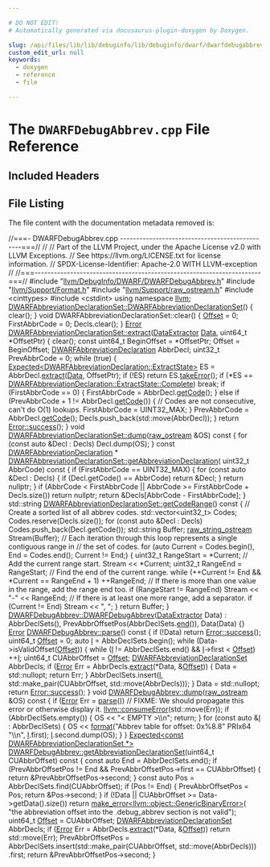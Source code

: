 ```yaml
---

# DO NOT EDIT!
# Automatically generated via docusaurus-plugin-doxygen by Doxygen.

slug: /api/files/lib/lib/debuginfo/lib/debuginfo/dwarf/dwarfdebugabbrev-cpp
custom_edit_url: null
keywords:
  - doxygen
  - reference
  - file

---
```





# The `DWARFDebugAbbrev.cpp` File Reference

<DoxygenPage pluginConfig={pluginConfig}>



## Included Headers

<IncludesList>
<IncludesListItem
  filePath="llvm/DebugInfo/DWARF/DWARFDebugAbbrev.h"
  permalink="/docs/api/files/include/include/llvm/include/llvm/debuginfo/include/llvm/debuginfo/dwarf/dwarfdebugabbrev-h"
  isLocal="true" />
<IncludesListItem
  filePath="llvm/Support/Format.h"
  permalink="/docs/api/files/include/include/llvm/include/llvm/support/format-h"
  isLocal="true" />
<IncludesListItem
  filePath="llvm/Support/raw_ostream.h"
  permalink="/docs/api/files/include/include/llvm/include/llvm/support/raw-ostream-h"
  isLocal="true" />
<IncludesListItem
  filePath="cinttypes"
  permalink=""
  isLocal="false" />
<IncludesListItem
  filePath="cstdint"
  permalink=""
  isLocal="false" />
</IncludesList>


## File Listing

The file content with the documentation metadata removed is:

<ProgramListing>

<Link id="l00001" /><CodeLine lineNumber="1"><Highlight kind="comment">//===- DWARFDebugAbbrev.cpp -----------------------------------------------===//</Highlight><Highlight kind="normal"></Highlight></CodeLine>
<Link id="l00002" /><CodeLine lineNumber="2"><Highlight kind="normal"></Highlight><Highlight kind="comment">//</Highlight><Highlight kind="normal"></Highlight></CodeLine>
<Link id="l00003" /><CodeLine lineNumber="3"><Highlight kind="normal"></Highlight><Highlight kind="comment">// Part of the LLVM Project, under the Apache License v2.0 with LLVM Exceptions.</Highlight><Highlight kind="normal"></Highlight></CodeLine>
<Link id="l00004" /><CodeLine lineNumber="4"><Highlight kind="normal"></Highlight><Highlight kind="comment">// See https://llvm.org/LICENSE.txt for license information.</Highlight><Highlight kind="normal"></Highlight></CodeLine>
<Link id="l00005" /><CodeLine lineNumber="5"><Highlight kind="normal"></Highlight><Highlight kind="comment">// SPDX-License-Identifier: Apache-2.0 WITH LLVM-exception</Highlight><Highlight kind="normal"></Highlight></CodeLine>
<Link id="l00006" /><CodeLine lineNumber="6"><Highlight kind="normal"></Highlight><Highlight kind="comment">//</Highlight><Highlight kind="normal"></Highlight></CodeLine>
<Link id="l00007" /><CodeLine lineNumber="7"><Highlight kind="normal"></Highlight><Highlight kind="comment">//===----------------------------------------------------------------------===//</Highlight><Highlight kind="normal"></Highlight></CodeLine>
<Link id="l00008" /><CodeLine lineNumber="8"><Highlight kind="normal"></Highlight></CodeLine>
<Link id="l00009" /><CodeLine lineNumber="9"><Highlight kind="normal"></Highlight><Highlight kind="preprocessor">#include &quot;<a href="/docs/api/files/include/include/llvm/include/llvm/debuginfo/include/llvm/debuginfo/dwarf/dwarfdebugabbrev-h">llvm/DebugInfo/DWARF/DWARFDebugAbbrev.h</a>&quot;</Highlight><Highlight kind="normal"></Highlight></CodeLine>
<Link id="l00010" /><CodeLine lineNumber="10"><Highlight kind="normal"></Highlight><Highlight kind="preprocessor">#include &quot;<a href="/docs/api/files/include/include/llvm/include/llvm/support/format-h">llvm/Support/Format.h</a>&quot;</Highlight><Highlight kind="normal"></Highlight></CodeLine>
<Link id="l00011" /><CodeLine lineNumber="11"><Highlight kind="normal"></Highlight><Highlight kind="preprocessor">#include &quot;<a href="/docs/api/files/include/include/llvm/include/llvm/support/raw-ostream-h">llvm/Support/raw&#95;ostream.h</a>&quot;</Highlight><Highlight kind="normal"></Highlight></CodeLine>
<Link id="l00012" /><CodeLine lineNumber="12"><Highlight kind="normal"></Highlight><Highlight kind="preprocessor">#include &lt;cinttypes&gt;</Highlight><Highlight kind="normal"></Highlight></CodeLine>
<Link id="l00013" /><CodeLine lineNumber="13"><Highlight kind="normal"></Highlight><Highlight kind="preprocessor">#include &lt;cstdint&gt;</Highlight><Highlight kind="normal"></Highlight></CodeLine>
<Link id="l00014" /><CodeLine lineNumber="14"><Highlight kind="normal"></Highlight></CodeLine>
<Link id="l00015" /><CodeLine lineNumber="15"><Highlight kind="normal"></Highlight><Highlight kind="keyword">using namespace </Highlight><Highlight kind="normal"><a href="/docs/api/namespaces/llvm">llvm</a>;</Highlight></CodeLine>
<Link id="l00016" /><CodeLine lineNumber="16"><Highlight kind="normal"></Highlight></CodeLine>
<Link id="l00017" /><CodeLine lineNumber="17" lineLink="/docs/api/classes/llvm/dwarfabbreviationdeclarationset/#a3de9d7d61d02bede53aafc985fac5167"><Highlight kind="normal"><a href="/docs/api/classes/llvm/dwarfabbreviationdeclarationset/#a3de9d7d61d02bede53aafc985fac5167">DWARFAbbreviationDeclarationSet::DWARFAbbreviationDeclarationSet</a>() &#123;</Highlight></CodeLine>
<Link id="l00018" /><CodeLine lineNumber="18"><Highlight kind="normal">  clear();</Highlight></CodeLine>
<Link id="l00019" /><CodeLine lineNumber="19"><Highlight kind="normal">&#125;</Highlight></CodeLine>
<Link id="l00020" /><CodeLine lineNumber="20"><Highlight kind="normal"></Highlight></CodeLine>
<Link id="l00021" /><CodeLine lineNumber="21"><Highlight kind="normal"></Highlight><Highlight kind="keywordtype">void</Highlight><Highlight kind="normal"> DWARFAbbreviationDeclarationSet::clear() &#123;</Highlight></CodeLine>
<Link id="l00022" /><CodeLine lineNumber="22"><Highlight kind="normal">  <a href="/docs/api/namespaces/llvm/#a05f5b9a11bdcc5feba62899f95dcf878a3134224cba2545bc57954d3b072aebb4">Offset</a> = 0;</Highlight></CodeLine>
<Link id="l00023" /><CodeLine lineNumber="23"><Highlight kind="normal">  FirstAbbrCode = 0;</Highlight></CodeLine>
<Link id="l00024" /><CodeLine lineNumber="24"><Highlight kind="normal">  Decls.clear();</Highlight></CodeLine>
<Link id="l00025" /><CodeLine lineNumber="25"><Highlight kind="normal">&#125;</Highlight></CodeLine>
<Link id="l00026" /><CodeLine lineNumber="26"><Highlight kind="normal"></Highlight></CodeLine>
<Link id="l00027" /><CodeLine lineNumber="27" lineLink="/docs/api/classes/llvm/dwarfabbreviationdeclarationset/#a51185edea3b0246d3c37ee13b9553491"><Highlight kind="normal"><a href="/docs/api/classes/llvm/error">Error</a> <a href="/docs/api/classes/llvm/dwarfabbreviationdeclarationset/#a51185edea3b0246d3c37ee13b9553491">DWARFAbbreviationDeclarationSet::extract</a>(<a href="/docs/api/classes/llvm/dataextractor">DataExtractor</a> <a href="/docs/api/namespaces/llvm/#aa20539e89704d20b98b97e9c3feac934">Data</a>,</Highlight></CodeLine>
<Link id="l00028" /><CodeLine lineNumber="28"><Highlight kind="normal">                                               uint64&#95;t &#42;OffsetPtr) &#123;</Highlight></CodeLine>
<Link id="l00029" /><CodeLine lineNumber="29"><Highlight kind="normal">  clear();</Highlight></CodeLine>
<Link id="l00030" /><CodeLine lineNumber="30"><Highlight kind="normal">  </Highlight><Highlight kind="keyword">const</Highlight><Highlight kind="normal"> uint64&#95;t BeginOffset = &#42;OffsetPtr;</Highlight></CodeLine>
<Link id="l00031" /><CodeLine lineNumber="31"><Highlight kind="normal">  Offset = BeginOffset;</Highlight></CodeLine>
<Link id="l00032" /><CodeLine lineNumber="32"><Highlight kind="normal">  <a href="/docs/api/classes/llvm/dwarfabbreviationdeclaration">DWARFAbbreviationDeclaration</a> AbbrDecl;</Highlight></CodeLine>
<Link id="l00033" /><CodeLine lineNumber="33"><Highlight kind="normal">  uint32&#95;t PrevAbbrCode = 0;</Highlight></CodeLine>
<Link id="l00034" /><CodeLine lineNumber="34"><Highlight kind="normal">  </Highlight><Highlight kind="keywordflow">while</Highlight><Highlight kind="normal"> (</Highlight><Highlight kind="keyword">true</Highlight><Highlight kind="normal">) &#123;</Highlight></CodeLine>
<Link id="l00035" /><CodeLine lineNumber="35"><Highlight kind="normal">    <a href="/docs/api/classes/llvm/expected">Expected&lt;DWARFAbbreviationDeclaration::ExtractState&gt;</a> ES =</Highlight></CodeLine>
<Link id="l00036" /><CodeLine lineNumber="36"><Highlight kind="normal">        AbbrDecl.<a href="/docs/api/classes/llvm/dwarfabbreviationdeclaration/#a0eb41e4fd2f2686492e3aadaeb8b0617">extract</a>(<a href="/docs/api/namespaces/llvm/#aa20539e89704d20b98b97e9c3feac934">Data</a>, OffsetPtr);</Highlight></CodeLine>
<Link id="l00037" /><CodeLine lineNumber="37"><Highlight kind="normal">    </Highlight><Highlight kind="keywordflow">if</Highlight><Highlight kind="normal"> (!ES)</Highlight></CodeLine>
<Link id="l00038" /><CodeLine lineNumber="38"><Highlight kind="normal">      </Highlight><Highlight kind="keywordflow">return</Highlight><Highlight kind="normal"> ES.<a href="/docs/api/classes/llvm/expected/#a94789df4ebd03dc008e8adebaa66ac1f">takeError</a>();</Highlight></CodeLine>
<Link id="l00039" /><CodeLine lineNumber="39"><Highlight kind="normal"></Highlight></CodeLine>
<Link id="l00040" /><CodeLine lineNumber="40"><Highlight kind="normal">    </Highlight><Highlight kind="keywordflow">if</Highlight><Highlight kind="normal"> (&#42;ES == <a href="/docs/api/classes/llvm/dwarfabbreviationdeclaration/#a45f09c6803dbfb2f9d93c99695f96c4faae94f80b3ce82062a5dd7815daa04f9d">DWARFAbbreviationDeclaration::ExtractState::Complete</a>)</Highlight></CodeLine>
<Link id="l00041" /><CodeLine lineNumber="41"><Highlight kind="normal">      </Highlight><Highlight kind="keywordflow">break</Highlight><Highlight kind="normal">;</Highlight></CodeLine>
<Link id="l00042" /><CodeLine lineNumber="42"><Highlight kind="normal"></Highlight></CodeLine>
<Link id="l00043" /><CodeLine lineNumber="43"><Highlight kind="normal">    </Highlight><Highlight kind="keywordflow">if</Highlight><Highlight kind="normal"> (FirstAbbrCode == 0) &#123;</Highlight></CodeLine>
<Link id="l00044" /><CodeLine lineNumber="44"><Highlight kind="normal">      FirstAbbrCode = AbbrDecl.<a href="/docs/api/classes/llvm/dwarfabbreviationdeclaration/#ac1c89d249411e93a83f15dbef8a16ca4">getCode</a>();</Highlight></CodeLine>
<Link id="l00045" /><CodeLine lineNumber="45"><Highlight kind="normal">    &#125; </Highlight><Highlight kind="keywordflow">else</Highlight><Highlight kind="normal"> </Highlight><Highlight kind="keywordflow">if</Highlight><Highlight kind="normal"> (PrevAbbrCode + 1 != AbbrDecl.<a href="/docs/api/classes/llvm/dwarfabbreviationdeclaration/#ac1c89d249411e93a83f15dbef8a16ca4">getCode</a>()) &#123;</Highlight></CodeLine>
<Link id="l00046" /><CodeLine lineNumber="46"><Highlight kind="normal">      </Highlight><Highlight kind="comment">// Codes are not consecutive, can&#39;t do O(1) lookups.</Highlight><Highlight kind="normal"></Highlight></CodeLine>
<Link id="l00047" /><CodeLine lineNumber="47"><Highlight kind="normal">      FirstAbbrCode = UINT32&#95;MAX;</Highlight></CodeLine>
<Link id="l00048" /><CodeLine lineNumber="48"><Highlight kind="normal">    &#125;</Highlight></CodeLine>
<Link id="l00049" /><CodeLine lineNumber="49"><Highlight kind="normal">    PrevAbbrCode = AbbrDecl.<a href="/docs/api/classes/llvm/dwarfabbreviationdeclaration/#ac1c89d249411e93a83f15dbef8a16ca4">getCode</a>();</Highlight></CodeLine>
<Link id="l00050" /><CodeLine lineNumber="50"><Highlight kind="normal">    Decls.push&#95;back(std::move(AbbrDecl));</Highlight></CodeLine>
<Link id="l00051" /><CodeLine lineNumber="51"><Highlight kind="normal">  &#125;</Highlight></CodeLine>
<Link id="l00052" /><CodeLine lineNumber="52"><Highlight kind="normal">  </Highlight><Highlight kind="keywordflow">return</Highlight><Highlight kind="normal"> <a href="/docs/api/classes/llvm/error/#a4dfd0813c3d0e0a30439b5a3e9196b59">Error::success</a>();</Highlight></CodeLine>
<Link id="l00053" /><CodeLine lineNumber="53"><Highlight kind="normal">&#125;</Highlight></CodeLine>
<Link id="l00054" /><CodeLine lineNumber="54"><Highlight kind="normal"></Highlight></CodeLine>
<Link id="l00055" /><CodeLine lineNumber="55" lineLink="/docs/api/classes/llvm/dwarfabbreviationdeclarationset/#a076d559e0ce7b39b56f8afb59f1ae1a6"><Highlight kind="normal"></Highlight><Highlight kind="keywordtype">void</Highlight><Highlight kind="normal"> <a href="/docs/api/classes/llvm/dwarfabbreviationdeclarationset/#a076d559e0ce7b39b56f8afb59f1ae1a6">DWARFAbbreviationDeclarationSet::dump</a>(<a href="/docs/api/classes/llvm/raw-ostream">raw&#95;ostream</a> &amp;OS)</Highlight><Highlight kind="keyword"> const </Highlight><Highlight kind="normal">&#123;</Highlight></CodeLine>
<Link id="l00056" /><CodeLine lineNumber="56"><Highlight kind="normal">  </Highlight><Highlight kind="keywordflow">for</Highlight><Highlight kind="normal"> (</Highlight><Highlight kind="keyword">const</Highlight><Highlight kind="normal"> </Highlight><Highlight kind="keyword">auto</Highlight><Highlight kind="normal"> &amp;Decl : Decls)</Highlight></CodeLine>
<Link id="l00057" /><CodeLine lineNumber="57"><Highlight kind="normal">    Decl.dump(OS);</Highlight></CodeLine>
<Link id="l00058" /><CodeLine lineNumber="58"><Highlight kind="normal">&#125;</Highlight></CodeLine>
<Link id="l00059" /><CodeLine lineNumber="59"><Highlight kind="normal"></Highlight></CodeLine>
<Link id="l00060" /><CodeLine lineNumber="60"><Highlight kind="normal"></Highlight><Highlight kind="keyword">const</Highlight><Highlight kind="normal"> <a href="/docs/api/classes/llvm/dwarfabbreviationdeclaration">DWARFAbbreviationDeclaration</a> &#42;</Highlight></CodeLine>
<Link id="l00061" /><CodeLine lineNumber="61" lineLink="/docs/api/classes/llvm/dwarfabbreviationdeclarationset/#a45765f7f594731ef9232592efa4a5dca"><Highlight kind="normal"><a href="/docs/api/classes/llvm/dwarfabbreviationdeclarationset/#a45765f7f594731ef9232592efa4a5dca">DWARFAbbreviationDeclarationSet::getAbbreviationDeclaration</a>(</Highlight></CodeLine>
<Link id="l00062" /><CodeLine lineNumber="62"><Highlight kind="normal">    uint32&#95;t AbbrCode)</Highlight><Highlight kind="keyword"> const </Highlight><Highlight kind="normal">&#123;</Highlight></CodeLine>
<Link id="l00063" /><CodeLine lineNumber="63"><Highlight kind="normal">  </Highlight><Highlight kind="keywordflow">if</Highlight><Highlight kind="normal"> (FirstAbbrCode == UINT32&#95;MAX) &#123;</Highlight></CodeLine>
<Link id="l00064" /><CodeLine lineNumber="64"><Highlight kind="normal">    </Highlight><Highlight kind="keywordflow">for</Highlight><Highlight kind="normal"> (</Highlight><Highlight kind="keyword">const</Highlight><Highlight kind="normal"> </Highlight><Highlight kind="keyword">auto</Highlight><Highlight kind="normal"> &amp;Decl : Decls) &#123;</Highlight></CodeLine>
<Link id="l00065" /><CodeLine lineNumber="65"><Highlight kind="normal">      </Highlight><Highlight kind="keywordflow">if</Highlight><Highlight kind="normal"> (Decl.getCode() == AbbrCode)</Highlight></CodeLine>
<Link id="l00066" /><CodeLine lineNumber="66"><Highlight kind="normal">        </Highlight><Highlight kind="keywordflow">return</Highlight><Highlight kind="normal"> &amp;Decl;</Highlight></CodeLine>
<Link id="l00067" /><CodeLine lineNumber="67"><Highlight kind="normal">    &#125;</Highlight></CodeLine>
<Link id="l00068" /><CodeLine lineNumber="68"><Highlight kind="normal">    </Highlight><Highlight kind="keywordflow">return</Highlight><Highlight kind="normal"> </Highlight><Highlight kind="keyword">nullptr</Highlight><Highlight kind="normal">;</Highlight></CodeLine>
<Link id="l00069" /><CodeLine lineNumber="69"><Highlight kind="normal">  &#125;</Highlight></CodeLine>
<Link id="l00070" /><CodeLine lineNumber="70"><Highlight kind="normal">  </Highlight><Highlight kind="keywordflow">if</Highlight><Highlight kind="normal"> (AbbrCode &lt; FirstAbbrCode || AbbrCode &gt;= FirstAbbrCode + Decls.size())</Highlight></CodeLine>
<Link id="l00071" /><CodeLine lineNumber="71"><Highlight kind="normal">    </Highlight><Highlight kind="keywordflow">return</Highlight><Highlight kind="normal"> </Highlight><Highlight kind="keyword">nullptr</Highlight><Highlight kind="normal">;</Highlight></CodeLine>
<Link id="l00072" /><CodeLine lineNumber="72"><Highlight kind="normal">  </Highlight><Highlight kind="keywordflow">return</Highlight><Highlight kind="normal"> &amp;Decls&#91;AbbrCode - FirstAbbrCode&#93;;</Highlight></CodeLine>
<Link id="l00073" /><CodeLine lineNumber="73"><Highlight kind="normal">&#125;</Highlight></CodeLine>
<Link id="l00074" /><CodeLine lineNumber="74"><Highlight kind="normal"></Highlight></CodeLine>
<Link id="l00075" /><CodeLine lineNumber="75" lineLink="/docs/api/classes/llvm/dwarfabbreviationdeclarationset/#a634f4634710a7bdcf0fb763a9d872426"><Highlight kind="normal">std::string <a href="/docs/api/classes/llvm/dwarfabbreviationdeclarationset/#a634f4634710a7bdcf0fb763a9d872426">DWARFAbbreviationDeclarationSet::getCodeRange</a>()</Highlight><Highlight kind="keyword"> const </Highlight><Highlight kind="normal">&#123;</Highlight></CodeLine>
<Link id="l00076" /><CodeLine lineNumber="76"><Highlight kind="normal">  </Highlight><Highlight kind="comment">// Create a sorted list of all abbrev codes.</Highlight><Highlight kind="normal"></Highlight></CodeLine>
<Link id="l00077" /><CodeLine lineNumber="77"><Highlight kind="normal">  std::vector&lt;uint32&#95;t&gt; Codes;</Highlight></CodeLine>
<Link id="l00078" /><CodeLine lineNumber="78"><Highlight kind="normal">  Codes.reserve(Decls.size());</Highlight></CodeLine>
<Link id="l00079" /><CodeLine lineNumber="79"><Highlight kind="normal">  </Highlight><Highlight kind="keywordflow">for</Highlight><Highlight kind="normal"> (</Highlight><Highlight kind="keyword">const</Highlight><Highlight kind="normal"> </Highlight><Highlight kind="keyword">auto</Highlight><Highlight kind="normal"> &amp;Decl : Decls)</Highlight></CodeLine>
<Link id="l00080" /><CodeLine lineNumber="80"><Highlight kind="normal">    Codes.push&#95;back(Decl.getCode());</Highlight></CodeLine>
<Link id="l00081" /><CodeLine lineNumber="81"><Highlight kind="normal"></Highlight></CodeLine>
<Link id="l00082" /><CodeLine lineNumber="82"><Highlight kind="normal">  std::string Buffer;</Highlight></CodeLine>
<Link id="l00083" /><CodeLine lineNumber="83"><Highlight kind="normal">  <a href="/docs/api/classes/llvm/raw-string-ostream">raw&#95;string&#95;ostream</a> Stream(Buffer);</Highlight></CodeLine>
<Link id="l00084" /><CodeLine lineNumber="84"><Highlight kind="normal">  </Highlight><Highlight kind="comment">// Each iteration through this loop represents a single contiguous range in</Highlight><Highlight kind="normal"></Highlight></CodeLine>
<Link id="l00085" /><CodeLine lineNumber="85"><Highlight kind="normal">  </Highlight><Highlight kind="comment">// the set of codes.</Highlight><Highlight kind="normal"></Highlight></CodeLine>
<Link id="l00086" /><CodeLine lineNumber="86"><Highlight kind="normal">  </Highlight><Highlight kind="keywordflow">for</Highlight><Highlight kind="normal"> (</Highlight><Highlight kind="keyword">auto</Highlight><Highlight kind="normal"> Current = Codes.begin(), End = Codes.end(); Current != End;) &#123;</Highlight></CodeLine>
<Link id="l00087" /><CodeLine lineNumber="87"><Highlight kind="normal">    uint32&#95;t RangeStart = &#42;Current;</Highlight></CodeLine>
<Link id="l00088" /><CodeLine lineNumber="88"><Highlight kind="normal">    </Highlight><Highlight kind="comment">// Add the current range start.</Highlight><Highlight kind="normal"></Highlight></CodeLine>
<Link id="l00089" /><CodeLine lineNumber="89"><Highlight kind="normal">    Stream &lt;&lt; &#42;Current;</Highlight></CodeLine>
<Link id="l00090" /><CodeLine lineNumber="90"><Highlight kind="normal">    uint32&#95;t RangeEnd = RangeStart;</Highlight></CodeLine>
<Link id="l00091" /><CodeLine lineNumber="91"><Highlight kind="normal">    </Highlight><Highlight kind="comment">// Find the end of the current range.</Highlight><Highlight kind="normal"></Highlight></CodeLine>
<Link id="l00092" /><CodeLine lineNumber="92"><Highlight kind="normal">    </Highlight><Highlight kind="keywordflow">while</Highlight><Highlight kind="normal"> (++Current != End &amp;&amp; &#42;Current == RangeEnd + 1)</Highlight></CodeLine>
<Link id="l00093" /><CodeLine lineNumber="93"><Highlight kind="normal">      ++RangeEnd;</Highlight></CodeLine>
<Link id="l00094" /><CodeLine lineNumber="94"><Highlight kind="normal">    </Highlight><Highlight kind="comment">// If there is more than one value in the range, add the range end too.</Highlight><Highlight kind="normal"></Highlight></CodeLine>
<Link id="l00095" /><CodeLine lineNumber="95"><Highlight kind="normal">    </Highlight><Highlight kind="keywordflow">if</Highlight><Highlight kind="normal"> (RangeStart != RangeEnd)</Highlight></CodeLine>
<Link id="l00096" /><CodeLine lineNumber="96"><Highlight kind="normal">      Stream &lt;&lt; </Highlight><Highlight kind="stringliteral">&quot;-&quot;</Highlight><Highlight kind="normal"> &lt;&lt; RangeEnd;</Highlight></CodeLine>
<Link id="l00097" /><CodeLine lineNumber="97"><Highlight kind="normal">    </Highlight><Highlight kind="comment">// If there is at least one more range, add a separator.</Highlight><Highlight kind="normal"></Highlight></CodeLine>
<Link id="l00098" /><CodeLine lineNumber="98"><Highlight kind="normal">    </Highlight><Highlight kind="keywordflow">if</Highlight><Highlight kind="normal"> (Current != End)</Highlight></CodeLine>
<Link id="l00099" /><CodeLine lineNumber="99"><Highlight kind="normal">      Stream &lt;&lt; </Highlight><Highlight kind="stringliteral">&quot;, &quot;</Highlight><Highlight kind="normal">;</Highlight></CodeLine>
<Link id="l00100" /><CodeLine lineNumber="100"><Highlight kind="normal">  &#125;</Highlight></CodeLine>
<Link id="l00101" /><CodeLine lineNumber="101"><Highlight kind="normal">  </Highlight><Highlight kind="keywordflow">return</Highlight><Highlight kind="normal"> Buffer;</Highlight></CodeLine>
<Link id="l00102" /><CodeLine lineNumber="102"><Highlight kind="normal">&#125;</Highlight></CodeLine>
<Link id="l00103" /><CodeLine lineNumber="103"><Highlight kind="normal"></Highlight></CodeLine>
<Link id="l00104" /><CodeLine lineNumber="104" lineLink="/docs/api/classes/llvm/dwarfdebugabbrev/#a6629e331866adc5241e017280eccd5e4"><Highlight kind="normal"><a href="/docs/api/classes/llvm/dwarfdebugabbrev/#a6629e331866adc5241e017280eccd5e4">DWARFDebugAbbrev::DWARFDebugAbbrev</a>(<a href="/docs/api/classes/llvm/dataextractor">DataExtractor</a> Data)</Highlight></CodeLine>
<Link id="l00105" /><CodeLine lineNumber="105"><Highlight kind="normal">    : AbbrDeclSets(), PrevAbbrOffsetPos(AbbrDeclSets.<a href="/docs/api/classes/llvm/dwarfdebugabbrev/#a58d36afae6f967d3b19c126af9695ce7">end</a>()), Data(Data) &#123;&#125;</Highlight></CodeLine>
<Link id="l00106" /><CodeLine lineNumber="106"><Highlight kind="normal"></Highlight></CodeLine>
<Link id="l00107" /><CodeLine lineNumber="107" lineLink="/docs/api/classes/llvm/dwarfdebugabbrev/#a3707401ae8d1122e7e114e166bbccf4a"><Highlight kind="normal"><a href="/docs/api/classes/llvm/error">Error</a> <a href="/docs/api/classes/llvm/dwarfdebugabbrev/#a3707401ae8d1122e7e114e166bbccf4a">DWARFDebugAbbrev::parse</a>()</Highlight><Highlight kind="keyword"> const </Highlight><Highlight kind="normal">&#123;</Highlight></CodeLine>
<Link id="l00108" /><CodeLine lineNumber="108"><Highlight kind="normal">  </Highlight><Highlight kind="keywordflow">if</Highlight><Highlight kind="normal"> (!Data)</Highlight></CodeLine>
<Link id="l00109" /><CodeLine lineNumber="109"><Highlight kind="normal">    </Highlight><Highlight kind="keywordflow">return</Highlight><Highlight kind="normal"> <a href="/docs/api/classes/llvm/error/#a4dfd0813c3d0e0a30439b5a3e9196b59">Error::success</a>();</Highlight></CodeLine>
<Link id="l00110" /><CodeLine lineNumber="110"><Highlight kind="normal">  uint64&#95;t <a href="/docs/api/namespaces/llvm/#a05f5b9a11bdcc5feba62899f95dcf878a3134224cba2545bc57954d3b072aebb4">Offset</a> = 0;</Highlight></CodeLine>
<Link id="l00111" /><CodeLine lineNumber="111"><Highlight kind="normal">  </Highlight><Highlight kind="keyword">auto</Highlight><Highlight kind="normal"> <a href="/docs/api/files/lib/lib/support/md5-cpp/#ac0eafdc9ee161b71e7af98af736952fd">I</a> = AbbrDeclSets.begin();</Highlight></CodeLine>
<Link id="l00112" /><CodeLine lineNumber="112"><Highlight kind="normal">  </Highlight><Highlight kind="keywordflow">while</Highlight><Highlight kind="normal"> (Data-&gt;isValidOffset(<a href="/docs/api/namespaces/llvm/#a05f5b9a11bdcc5feba62899f95dcf878a3134224cba2545bc57954d3b072aebb4">Offset</a>)) &#123;</Highlight></CodeLine>
<Link id="l00113" /><CodeLine lineNumber="113"><Highlight kind="normal">    </Highlight><Highlight kind="keywordflow">while</Highlight><Highlight kind="normal"> (<a href="/docs/api/files/lib/lib/support/md5-cpp/#ac0eafdc9ee161b71e7af98af736952fd">I</a> != AbbrDeclSets.end() &amp;&amp; <a href="/docs/api/files/lib/lib/support/md5-cpp/#ac0eafdc9ee161b71e7af98af736952fd">I</a>-&gt;first &lt; <a href="/docs/api/namespaces/llvm/#a05f5b9a11bdcc5feba62899f95dcf878a3134224cba2545bc57954d3b072aebb4">Offset</a>)</Highlight></CodeLine>
<Link id="l00114" /><CodeLine lineNumber="114"><Highlight kind="normal">      ++<a href="/docs/api/files/lib/lib/support/md5-cpp/#ac0eafdc9ee161b71e7af98af736952fd">I</a>;</Highlight></CodeLine>
<Link id="l00115" /><CodeLine lineNumber="115"><Highlight kind="normal">    uint64&#95;t CUAbbrOffset = <a href="/docs/api/namespaces/llvm/#a05f5b9a11bdcc5feba62899f95dcf878a3134224cba2545bc57954d3b072aebb4">Offset</a>;</Highlight></CodeLine>
<Link id="l00116" /><CodeLine lineNumber="116"><Highlight kind="normal">    <a href="/docs/api/classes/llvm/dwarfabbreviationdeclarationset">DWARFAbbreviationDeclarationSet</a> AbbrDecls;</Highlight></CodeLine>
<Link id="l00117" /><CodeLine lineNumber="117"><Highlight kind="normal">    </Highlight><Highlight kind="keywordflow">if</Highlight><Highlight kind="normal"> (<a href="/docs/api/classes/llvm/error">Error</a> Err = AbbrDecls.<a href="/docs/api/classes/llvm/dwarfabbreviationdeclarationset/#a51185edea3b0246d3c37ee13b9553491">extract</a>(&#42;Data, &amp;<a href="/docs/api/namespaces/llvm/#a05f5b9a11bdcc5feba62899f95dcf878a3134224cba2545bc57954d3b072aebb4">Offset</a>)) &#123;</Highlight></CodeLine>
<Link id="l00118" /><CodeLine lineNumber="118"><Highlight kind="normal">      Data = std::nullopt;</Highlight></CodeLine>
<Link id="l00119" /><CodeLine lineNumber="119"><Highlight kind="normal">      </Highlight><Highlight kind="keywordflow">return</Highlight><Highlight kind="normal"> Err;</Highlight></CodeLine>
<Link id="l00120" /><CodeLine lineNumber="120"><Highlight kind="normal">    &#125;</Highlight></CodeLine>
<Link id="l00121" /><CodeLine lineNumber="121"><Highlight kind="normal">    AbbrDeclSets.insert(<a href="/docs/api/files/lib/lib/support/md5-cpp/#ac0eafdc9ee161b71e7af98af736952fd">I</a>, std::make&#95;pair(CUAbbrOffset, std::move(AbbrDecls)));</Highlight></CodeLine>
<Link id="l00122" /><CodeLine lineNumber="122"><Highlight kind="normal">  &#125;</Highlight></CodeLine>
<Link id="l00123" /><CodeLine lineNumber="123"><Highlight kind="normal">  Data = std::nullopt;</Highlight></CodeLine>
<Link id="l00124" /><CodeLine lineNumber="124"><Highlight kind="normal">  </Highlight><Highlight kind="keywordflow">return</Highlight><Highlight kind="normal"> <a href="/docs/api/classes/llvm/error/#a4dfd0813c3d0e0a30439b5a3e9196b59">Error::success</a>();</Highlight></CodeLine>
<Link id="l00125" /><CodeLine lineNumber="125"><Highlight kind="normal">&#125;</Highlight></CodeLine>
<Link id="l00126" /><CodeLine lineNumber="126"><Highlight kind="normal"></Highlight></CodeLine>
<Link id="l00127" /><CodeLine lineNumber="127" lineLink="/docs/api/classes/llvm/dwarfdebugabbrev/#a771ab53db331733048f7e421a2022154"><Highlight kind="normal"></Highlight><Highlight kind="keywordtype">void</Highlight><Highlight kind="normal"> <a href="/docs/api/classes/llvm/dwarfdebugabbrev/#a771ab53db331733048f7e421a2022154">DWARFDebugAbbrev::dump</a>(<a href="/docs/api/classes/llvm/raw-ostream">raw&#95;ostream</a> &amp;OS)</Highlight><Highlight kind="keyword"> const </Highlight><Highlight kind="normal">&#123;</Highlight></CodeLine>
<Link id="l00128" /><CodeLine lineNumber="128"><Highlight kind="normal">  </Highlight><Highlight kind="keywordflow">if</Highlight><Highlight kind="normal"> (<a href="/docs/api/classes/llvm/error">Error</a> Err = <a href="/docs/api/classes/llvm/dwarfdebugabbrev/#a3707401ae8d1122e7e114e166bbccf4a">parse</a>())</Highlight></CodeLine>
<Link id="l00129" /><CodeLine lineNumber="129"><Highlight kind="normal">    </Highlight><Highlight kind="comment">// FIXME: We should propagate this error or otherwise display it.</Highlight><Highlight kind="normal"></Highlight></CodeLine>
<Link id="l00130" /><CodeLine lineNumber="130"><Highlight kind="normal">    <a href="/docs/api/namespaces/llvm/#aee0e70be66536b9ef7b65ae2e5a45959">llvm::consumeError</a>(std::move(Err));</Highlight></CodeLine>
<Link id="l00131" /><CodeLine lineNumber="131"><Highlight kind="normal"></Highlight></CodeLine>
<Link id="l00132" /><CodeLine lineNumber="132"><Highlight kind="normal">  </Highlight><Highlight kind="keywordflow">if</Highlight><Highlight kind="normal"> (AbbrDeclSets.empty()) &#123;</Highlight></CodeLine>
<Link id="l00133" /><CodeLine lineNumber="133"><Highlight kind="normal">    OS &lt;&lt; </Highlight><Highlight kind="stringliteral">&quot;&lt; EMPTY &gt;\\n&quot;</Highlight><Highlight kind="normal">;</Highlight></CodeLine>
<Link id="l00134" /><CodeLine lineNumber="134"><Highlight kind="normal">    </Highlight><Highlight kind="keywordflow">return</Highlight><Highlight kind="normal">;</Highlight></CodeLine>
<Link id="l00135" /><CodeLine lineNumber="135"><Highlight kind="normal">  &#125;</Highlight></CodeLine>
<Link id="l00136" /><CodeLine lineNumber="136"><Highlight kind="normal"></Highlight></CodeLine>
<Link id="l00137" /><CodeLine lineNumber="137"><Highlight kind="normal">  </Highlight><Highlight kind="keywordflow">for</Highlight><Highlight kind="normal"> (</Highlight><Highlight kind="keyword">const</Highlight><Highlight kind="normal"> </Highlight><Highlight kind="keyword">auto</Highlight><Highlight kind="normal"> &amp;<a href="/docs/api/files/lib/lib/support/md5-cpp/#ac0eafdc9ee161b71e7af98af736952fd">I</a> : AbbrDeclSets) &#123;</Highlight></CodeLine>
<Link id="l00138" /><CodeLine lineNumber="138"><Highlight kind="normal">    OS &lt;&lt; <a href="/docs/api/namespaces/llvm/#a939bc2108d47080767f0c06ba56caec7">format</a>(</Highlight><Highlight kind="stringliteral">&quot;Abbrev table for offset: 0x%8.8&quot;</Highlight><Highlight kind="normal"> PRIx64 </Highlight><Highlight kind="stringliteral">&quot;\\n&quot;</Highlight><Highlight kind="normal">, <a href="/docs/api/files/lib/lib/support/md5-cpp/#ac0eafdc9ee161b71e7af98af736952fd">I</a>.first);</Highlight></CodeLine>
<Link id="l00139" /><CodeLine lineNumber="139"><Highlight kind="normal">    <a href="/docs/api/files/lib/lib/support/md5-cpp/#ac0eafdc9ee161b71e7af98af736952fd">I</a>.second.dump(OS);</Highlight></CodeLine>
<Link id="l00140" /><CodeLine lineNumber="140"><Highlight kind="normal">  &#125;</Highlight></CodeLine>
<Link id="l00141" /><CodeLine lineNumber="141"><Highlight kind="normal">&#125;</Highlight></CodeLine>
<Link id="l00142" /><CodeLine lineNumber="142"><Highlight kind="normal"></Highlight></CodeLine>
<Link id="l00143" /><CodeLine lineNumber="143"><Highlight kind="normal"><a href="/docs/api/classes/llvm/expected">Expected&lt;const DWARFAbbreviationDeclarationSet &#42;&gt;</a></Highlight></CodeLine>
<Link id="l00144" /><CodeLine lineNumber="144" lineLink="/docs/api/classes/llvm/dwarfdebugabbrev/#a287445754b8546851a3c3c47763222a3"><Highlight kind="normal"><a href="/docs/api/classes/llvm/dwarfdebugabbrev/#a287445754b8546851a3c3c47763222a3">DWARFDebugAbbrev::getAbbreviationDeclarationSet</a>(uint64&#95;t CUAbbrOffset)</Highlight><Highlight kind="keyword"> const </Highlight><Highlight kind="normal">&#123;</Highlight></CodeLine>
<Link id="l00145" /><CodeLine lineNumber="145"><Highlight kind="normal">  </Highlight><Highlight kind="keyword">const</Highlight><Highlight kind="normal"> </Highlight><Highlight kind="keyword">auto</Highlight><Highlight kind="normal"> End = AbbrDeclSets.end();</Highlight></CodeLine>
<Link id="l00146" /><CodeLine lineNumber="146"><Highlight kind="normal">  </Highlight><Highlight kind="keywordflow">if</Highlight><Highlight kind="normal"> (PrevAbbrOffsetPos != End &amp;&amp; PrevAbbrOffsetPos-&gt;first == CUAbbrOffset) &#123;</Highlight></CodeLine>
<Link id="l00147" /><CodeLine lineNumber="147"><Highlight kind="normal">    </Highlight><Highlight kind="keywordflow">return</Highlight><Highlight kind="normal"> &amp;PrevAbbrOffsetPos-&gt;second;</Highlight></CodeLine>
<Link id="l00148" /><CodeLine lineNumber="148"><Highlight kind="normal">  &#125;</Highlight></CodeLine>
<Link id="l00149" /><CodeLine lineNumber="149"><Highlight kind="normal"></Highlight></CodeLine>
<Link id="l00150" /><CodeLine lineNumber="150"><Highlight kind="normal">  </Highlight><Highlight kind="keyword">const</Highlight><Highlight kind="normal"> </Highlight><Highlight kind="keyword">auto</Highlight><Highlight kind="normal"> Pos = AbbrDeclSets.find(CUAbbrOffset);</Highlight></CodeLine>
<Link id="l00151" /><CodeLine lineNumber="151"><Highlight kind="normal">  </Highlight><Highlight kind="keywordflow">if</Highlight><Highlight kind="normal"> (Pos != End) &#123;</Highlight></CodeLine>
<Link id="l00152" /><CodeLine lineNumber="152"><Highlight kind="normal">    PrevAbbrOffsetPos = Pos;</Highlight></CodeLine>
<Link id="l00153" /><CodeLine lineNumber="153"><Highlight kind="normal">    </Highlight><Highlight kind="keywordflow">return</Highlight><Highlight kind="normal"> &amp;Pos-&gt;second;</Highlight></CodeLine>
<Link id="l00154" /><CodeLine lineNumber="154"><Highlight kind="normal">  &#125;</Highlight></CodeLine>
<Link id="l00155" /><CodeLine lineNumber="155"><Highlight kind="normal"></Highlight></CodeLine>
<Link id="l00156" /><CodeLine lineNumber="156"><Highlight kind="normal">  </Highlight><Highlight kind="keywordflow">if</Highlight><Highlight kind="normal"> (!Data || CUAbbrOffset &gt;= Data-&gt;getData().size())</Highlight></CodeLine>
<Link id="l00157" /><CodeLine lineNumber="157"><Highlight kind="normal">    </Highlight><Highlight kind="keywordflow">return</Highlight><Highlight kind="normal"> <a href="/docs/api/namespaces/llvm/#a9999bd897fc8a1648bd69b36fee2d357">make&#95;error&lt;llvm::object::GenericBinaryError&gt;</a>(</Highlight></CodeLine>
<Link id="l00158" /><CodeLine lineNumber="158"><Highlight kind="normal">        </Highlight><Highlight kind="stringliteral">&quot;the abbreviation offset into the .debug&#95;abbrev section is not valid&quot;</Highlight><Highlight kind="normal">);</Highlight></CodeLine>
<Link id="l00159" /><CodeLine lineNumber="159"><Highlight kind="normal"></Highlight></CodeLine>
<Link id="l00160" /><CodeLine lineNumber="160"><Highlight kind="normal">  uint64&#95;t <a href="/docs/api/namespaces/llvm/#a05f5b9a11bdcc5feba62899f95dcf878a3134224cba2545bc57954d3b072aebb4">Offset</a> = CUAbbrOffset;</Highlight></CodeLine>
<Link id="l00161" /><CodeLine lineNumber="161"><Highlight kind="normal">  <a href="/docs/api/classes/llvm/dwarfabbreviationdeclarationset">DWARFAbbreviationDeclarationSet</a> AbbrDecls;</Highlight></CodeLine>
<Link id="l00162" /><CodeLine lineNumber="162"><Highlight kind="normal">  </Highlight><Highlight kind="keywordflow">if</Highlight><Highlight kind="normal"> (<a href="/docs/api/classes/llvm/error">Error</a> Err = AbbrDecls.<a href="/docs/api/classes/llvm/dwarfabbreviationdeclarationset/#a51185edea3b0246d3c37ee13b9553491">extract</a>(&#42;Data, &amp;<a href="/docs/api/namespaces/llvm/#a05f5b9a11bdcc5feba62899f95dcf878a3134224cba2545bc57954d3b072aebb4">Offset</a>))</Highlight></CodeLine>
<Link id="l00163" /><CodeLine lineNumber="163"><Highlight kind="normal">    </Highlight><Highlight kind="keywordflow">return</Highlight><Highlight kind="normal"> std::move(Err);</Highlight></CodeLine>
<Link id="l00164" /><CodeLine lineNumber="164"><Highlight kind="normal"></Highlight></CodeLine>
<Link id="l00165" /><CodeLine lineNumber="165"><Highlight kind="normal">  PrevAbbrOffsetPos =</Highlight></CodeLine>
<Link id="l00166" /><CodeLine lineNumber="166"><Highlight kind="normal">      AbbrDeclSets.insert(std::make&#95;pair(CUAbbrOffset, std::move(AbbrDecls)))</Highlight></CodeLine>
<Link id="l00167" /><CodeLine lineNumber="167"><Highlight kind="normal">          .first;</Highlight></CodeLine>
<Link id="l00168" /><CodeLine lineNumber="168"><Highlight kind="normal">  </Highlight><Highlight kind="keywordflow">return</Highlight><Highlight kind="normal"> &amp;PrevAbbrOffsetPos-&gt;second;</Highlight></CodeLine>
<Link id="l00169" /><CodeLine lineNumber="169"><Highlight kind="normal">&#125;</Highlight></CodeLine>

</ProgramListing>


</DoxygenPage>
